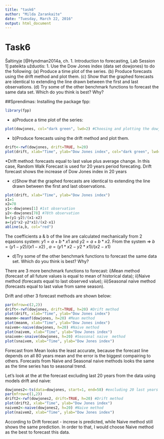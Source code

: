 ```yaml
---
title: "task6"
author: "Milda Zarankaite"
date: "Tuesday, March 22, 2016"
output: html_document
---
```


Task6
===========

Šaltinyje [@Hyndman2014a, ch. 1. Introduction to forecasting, Lab Session 1] pateikta užduotis: 
1. Use the Dow Jones index (data set dowjones) to do the following:
(a) Produce a time plot of the series.
(b) Produce forecasts using the drift method and plot them.
(c) Show that the graphed forecasts are identical to extending the
line drawn between the first and last observations.
(d) Try some of the other benchmark functions to forecast the same
data set. Which do you think is best? Why?

##Sprendimas:
Installing the package fpp:
```r
library(fpp) 
```

* a)Produce a time plot of the series:
```r
plot(dowjones, col="dark green", lwd=2) #Choosing and plotting the dowjones data
```
* b)Produce forecasts using the drift method and plot them.
```r
drift<-rwf(dowjones, drift=TRUE, h=20)
plot(drift, xlab="Time", ylab="Dow Jones index", col="dark green", lwd=2)
```
*Drift method: forecasts equal to last value plus average change. In this case, Random Walk Forecast is used for 20 years period forecating.
Drift forecast shows the increase of Dow Jones index in 20 years 

* c)Show that the graphed forecasts are identical to extending the
line drawn between the first and last observations.
```r
plot(drift, xlab="Time", ylab="Dow Jones index")
x1=1
x2=78
y1<-dowjones[1] #1st observation 
y2<-dowjones[78] #78th observation
b=(y1-y2)/(x1-x2)
a=(y1*x2-y2*x1)/(x2-x1)
abline(a,b, col="red")
```
The coefficients a & b of the line are calculated mechanically from 2 eqasions system:
$y1=a+b*x1$ and $y2=a+b*x2$. From the system => $b=(y1-y2)/(x1-x2)$ , $a=(y1*x2-y2*x1)/(x2-x1)$

* d)Try some of the other benchmark functions to forecast the same
data set. Which do you think is best? Why?

There are 3 more benchmark functions to forecast: 
i)Mean method (forecast of all future values is equal to mean of historical data);
ii)Naive method (forecasts equal to last observed value);
iii)Seasonal naive method (forecasts equal to last value from same season).

Drift and other 3 forecast methods are shown below:
```r
par(mfrow=c(2,2))
drift<-rwf(dowjones, drift=TRUE, h=20) #Drift method
plot(drift, xlab="Time", ylab="Dow Jones index")
meanm<-meanf(dowjones, h=20) #Mean method
plot(meanm, xlab="Time", ylab="Dow Jones index")
naivem<-naive(dowjones, h=20) #Naive method
plot(naivem, xlab="Time", ylab="Dow Jones index")
snaivem<-snaive(dowjones, h=20) #Seasonal naive  method
plot(snaivem, xlab="Time", ylab="Dow Jones index")
```
Forecast from Mean looks the least accurate, because the forecast line depends on all 80 years mean and the error is the biggest compairing to others. Forecasts from Naive and Seasonal naive methods looks the same as the time series has to seasonal trend. 

Let's look at the at the forecast excluding last 20 years from the data using models drift and naive:
```r
dowjones2<-ts(data=dowjones, start=1, end=58) #excluding 20 last years
par(mfrow=c(1,2))
drift2<-rwf(dowjones2, drift=TRUE, h=20) #Drift method
plot(drift2, xlab="Time", ylab="Dow Jones index")
naivem2<-naive(dowjones2, h=20) #Naive method
plot(naivem2, xlab="Time", ylab="Dow Jones index")  
```
According to Drift forecast - increse is predicted, while Naive method still shows the same prediction. In order to that, I would choose Naive method as the best to forecast this data.
